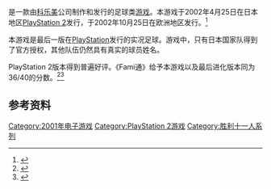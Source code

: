 {{NoteTA
| G1=Games
}}

{{vgname|世界足球 胜利十一人6|ja=ワールドサッカーウイニングイレブン6|en=Pro Evolution Soccer 2|diff=yes}}是一款由[[科乐美|科乐美]]公司制作和发行的足球类[[游戏|游戏]]。本游戏于2002年4月25日在日本地区[[PlayStation_2|PlayStation 2]]发行，于2002年10月25日在欧洲地区发行。<ref name="gamefaqs">{{cite web| url = http://www.gamefaqs.com/ps/582940-pro-evolution-soccer-2/data| title = Release information| publisher = [[GameFAQs|GameFAQs]]| date = | accessdate = 2016-02-21| archive-date = 2017-01-06| archive-url = https://web.archive.org/web/20170106192422/http://www.gamefaqs.com/ps/582940-pro-evolution-soccer-2/data}}</ref>

本游戏是最后一版在[[PlayStation|PlayStation]]发行的实况足球。游戏中，只有日本国家队得到了官方授权，其他队伍仍然具有真实的球员姓名。

PlayStation 2版本得到普遍好评。《Fami通》给予本游戏以及最后进化版本同为36/40的分数。<ref name="Fam1">{{cite journal |title=プレイステーション2 - ワールドサッカーウイニングイレブン6 |magazine=[[Famitsu|Famitsu]] |volume=915 |date=June 30, 2006 |page=76}}</ref><ref name="Fam2">{{cite journal |title=プレイステーション2 - ワールドサッカーウイニングイレブン6 ファイナルエヴォリューション |magazine=Famitsu |volume=915 |date=June 30, 2006 |page=84}}</ref>

== 参考资料 ==
{{Reflist}}

{{胜利十一人系列}}

{{DEFAULTSORT:World Soccer Winning Eleven 6}}
[[Category:2001年电子游戏|Category:2001年电子游戏]]
[[Category:PlayStation_2游戏|Category:PlayStation 2游戏]]
[[Category:胜利十一人系列|Category:胜利十一人系列]]

{{sports-videogame-stub}}
{{konami-stub}}